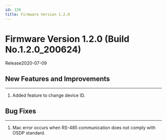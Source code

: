 ```yaml
---
id: 120
title: Firmware Version 1.2.0
---
```


# Firmware Version 1.2.0 (Build No.1.2.0_200624)

Release<Separator/>2020-07-09


## New Features and Improvements

---

1. Added feature to change device ID.


## Bug Fixes

---

<BugLists>

1. Mac error occurs when RS-485 communication does not comply with OSDP standard.

</BugLists>